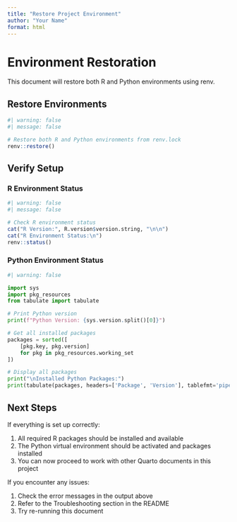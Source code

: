 ```yaml
---
title: "Restore Project Environment"
author: "Your Name"
format: html
---
```


# Environment Restoration

This document will restore both R and Python environments using renv.

## Restore Environments

```r
#| warning: false
#| message: false

# Restore both R and Python environments from renv.lock
renv::restore()
```

## Verify Setup

### R Environment Status

```r
#| warning: false
#| message: false

# Check R environment status
cat("R Version:", R.version$version.string, "\n\n")
cat("R Environment Status:\n")
renv::status()
```

### Python Environment Status

```python
#| warning: false

import sys
import pkg_resources
from tabulate import tabulate

# Print Python version
print(f"Python Version: {sys.version.split()[0]}")

# Get all installed packages
packages = sorted([
    [pkg.key, pkg.version]
    for pkg in pkg_resources.working_set
])

# Display all packages
print("\nInstalled Python Packages:")
print(tabulate(packages, headers=['Package', 'Version'], tablefmt='pipe'))
```

## Next Steps

If everything is set up correctly:

1. All required R packages should be installed and available
2. The Python virtual environment should be activated and packages installed
3. You can now proceed to work with other Quarto documents in this project

If you encounter any issues:

1. Check the error messages in the output above
2. Refer to the Troubleshooting section in the README
3. Try re-running this document
